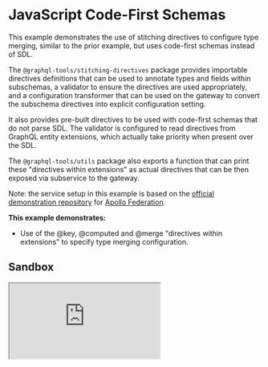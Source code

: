 # JavaScript Code-First Schemas

This example demonstrates the use of stitching directives to configure type merging, similar to the prior example, but uses code-first schemas instead of SDL.

The `@graphql-tools/stitching-directives` package provides importable directives definitions that can be used to annotate types and fields within subschemas, a validator to ensure the directives are used appropriately, and a configuration transformer that can be used on the gateway to convert the subschema directives into explicit configuration setting.

It also provides pre-built directives to be used with code-first schemas that do not parse SDL. The validator is configured to read directives from GraphQL entity extensions, which actually take priority when present over the SDL.

The `@graphql-tools/utils` package also exports a function that can print these "directives within extensions" as actual directives that can be then exposed via subservice to the gateway.

Note: the service setup in this example is based on the [official demonstration repository](https://github.com/apollographql/federation-demo) for
[Apollo Federation](https://www.apollographql.com/docs/federation/).

**This example demonstrates:**

- Use of the @key, @computed and @merge "directives within extensions" to specify type merging configuration.

## Sandbox

<iframe
  src="https://codesandbox.io/embed/github/ardatan/schema-stitching/tree/master/examples/subservice-languages/javascript?fontsize=14&hidenavigation=1&theme=dark"
  className="mt-6 w-full h-[500px] rounded-md"
  title="subservice-languages/javascript"
  allow="geolocation; microphone; camera; midi; vr; accelerometer; gyroscope; payment; ambient-light-sensor; encrypted-media; usb"
  sandbox="allow-modals allow-forms allow-popups allow-scripts allow-same-origin"
/>

> You can also see the project on GitHub [here](https://github.com/ardatan/schema-stitching/tree/master/examples/subservice-languages/javascript).

The following services are available for interactive queries:

- **Stitched gateway:** http://localhost:4000/graphql
- _Accounts subservice_: http://localhost:4001/graphql
- _Inventory subservice_: http://localhost:4002/graphql
- _Products subservice_: http://localhost:4003/graphql
- _Reviews subservice_: http://localhost:4004/graphql

## Summary

First, try a query that includes data from all services:

```graphql
query {
  products(upcs: [1, 2]) {
    name
    price
    weight
    inStock
    shippingEstimate
    reviews {
      id
      body
      author {
        name
        username
        totalReviews
      }
      product {
        name
        price
      }
    }
  }
}
```

Neat, it works! All those merges were configured through schema annotations within schemas!

### Accounts subservice

The Accounts subservice showcases how schemas created with vanilla `graphql-js` can also utilize stitching directives to achieve the benefits of colocating types and their merge configuration, including support for hot-reloading:

- _Directive usages_: implemented as "directives within extensions," i.e. following the Gatsby/graphql-compose convention of embedding third party directives under the `directives` key of each GraphQL entity's `extensions` property.
- _Directive declarations_: directly added to the schema by using the compiled directives exported by the `@graphql-tools/stitching-directives` package.

### Inventory subservice

The Inventory subservice demonstrates using stitching directives with a schema created using the `nexus` library:

- _Directive usages_: implemented as "directives within extensions," i.e. following the Gatsby/graphql-compose convention of embedding third party directives under the `directives` key of each GraphQL entity's `extensions` property.
- _Directive declarations_: `nexus` does not yet support passing in built `graph-js` `GraphQLDirective` objects, but you can easily create a new schema from the `nexus` schema programatically (using `new GraphQLSchema({ ...originalSchema.toConfig(), directives: [...originalSchema.getDirectives(), ...allStitchingDirectives] })`.

### Products subservice

The Products subservice shows how `TypeGraphQL` can easily implement third party directives including stitching directives.

- _Directive usages_: implemented using the @Directive decorator syntax, TypeGraphQL's method of supporting third party directives within its code-first schema.
- _Directive declarations_: directly added to the schema by using the compiled directives exported by the `@graphql-tools/stitching-directives` package.

# Reviews subservice

The Reviews subservice is available for comparison to remind us of how `makeExecutableSchema` utilizes directives with SDL.

- _Directive usages_: implemented using directives within actual SDL.
- _Directive declarations_: directive type definitions are imported from the `@graphql-tools/stitching-directives` package.
